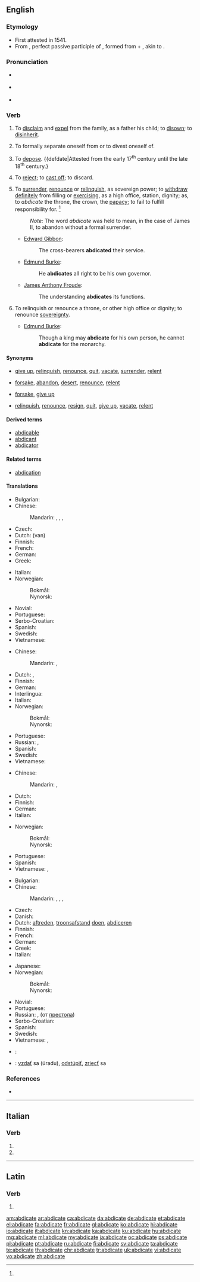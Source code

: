 ==English==

===Etymology===
* First attested in 1541.
* From {{etyl|la}} {{term|abdicatus|abdicātus|renounced|lang=la}}, perfect passive participle of {{term|abdico|abdicō|renounce, reject, disclaim|lang=la}}, formed from {{term|ab||away|lang=la}} + {{term|dico|dicō|proclaim, dedicate, declare|lang=la}}, akin to {{term|dico|dīcō|say|lang=la}}.

===Pronunciation===
* {{a|RP}} {{IPA|/ˈæb.dɪˌkeɪt/}}
* {{a|US}} {{X-SAMPA|/{bdIkEt/}}
* {{audio|En-us-abdicate.ogg|Audio (US)}}

===Verb===
{{en-verb|abdicat|ing}}

# {{transitive|obsolete}} To [[disclaim]] and [[expel]] from the family, as a father his child; to [[disown]]; to [[disinherit]]. {{defdate|Attested from the mid 16<sup>th</sup> century until the early 19<sup>th</sup> century.}}
# {{transitive|reflexive|obsolete}} To formally separate oneself from or to divest oneself of. {{defdate|First attested from the mid 16<sup>th</sup> century until the late 17<sup>th</sup> century.}}
# {{transitive|obsolete}} To [[depose]]. {{defdate|Attested from the early 17<sup>th</sup> century until the late 18<sup>th</sup> century.}
# {{transitive|obsolete}} To [[reject]]; to [[cast off]]; to discard. {{defdate|Attested from the mid 16<sup>th</sup> century until the late 17<sup>th</sup> century.}}
# {{transitive}} To [[surrender]], [[renounce]] or [[relinquish]], as sovereign power; to [[withdraw]] [[definitely]] from filling or [[exercising]], as a high office, station, dignity; as, to ''abdicate'' the throne, the crown, the [[papacy]]; to fail to fulfill responsibility for. {{defdate|First attested in the mid 17<sup>th</sup> century.}}<ref name=SOED/>
#: ''Note:'' The word ''abdicate'' was held to mean, in the case of James II, to abandon without a formal surrender.
#* {{rfdate}} [[w:Edward Gibbon|Edward Gibbon]]:
#*: The cross-bearers '''abdicated''' their service.
#* {{rfdate}} [[w:Edmund Burke|Edmund Burke]]:
#*: He '''abdicates''' all right to be his own governor.
#* {{rfdate}} [[w:James Anthony Froude|James Anthony Froude]]:
#*: The understanding '''abdicates''' its functions.
# {{intransitive}} To relinquish or renounce a throne, or other high office or dignity; to renounce [[sovereignty]]. {{defdate|First attested in the early 18<sup>th</sup> century.}}
#* {{rfdate}} [[w:Edmund Burke|Edmund Burke]]:
#*: Though a king may '''abdicate''' for his own person, he cannot '''abdicate''' for the monarchy.

====Synonyms====
* {{sense|surrender, renounce, or relinquish}} [[give up]], [[relinquish]], [[renounce]], [[quit]], [[vacate]], [[surrender]], [[relent]]
* {{sense|reject; cast off}} [[forsake]], [[abandon]], [[desert]], [[renounce]], [[relent]]
* {{sense|disclaim and expel from family; disown; disinherit}} [[forsake]], [[give up]]
* {{sense|relinquish or renounce a high office or sovereignty}} [[relinquish]], [[renounce]], [[resign]], [[quit]], [[give up]], [[vacate]], [[relent]]

====Derived terms====
* [[abdicable]]
* [[abdicant]]
* [[abdicator]]

====Related terms====
* [[abdication]]

====Translations====
{{trans-top|surrender or relinquish}}
* Bulgarian: {{t-|bg|отказвам се от}}
* Chinese:
*: Mandarin: {{qualifier|give up throne}} {{t|cmn|禪讓|sc=Hani}}, {{t|cmn|禅让|tr=shànràng|sc=Hani}}, {{qualifier|leave any position}} {{t|cmn|退位|tr=tuìwèi|sc=Hani}}, {{t|cmn|退出|tr=tuìchū|sc=Hani}}
* Czech: {{t+|cs|abdikovat}}
* Dutch: {{t|nl|afstand doen}} (van)
* Finnish: {{t+|fi|luopua}}
* French: {{t+|fr|abdiquer}}
* German: {{t+|de|abdanken}}
* Greek: {{t|el|αποποιούμαι|tr=apopoioýmai}}
{{trans-mid}}
* Italian: {{t+|it|abdicare}}
* Norwegian:
*: Bokmål: {{t-|no|frasi seg}}
*: Nynorsk: {{t-|nn|fråseie seg}}
* Novial: {{t|nov|abdika}}
* Portuguese: {{t+|pt|abdicar}}
* Serbo-Croatian: {{t-|sh|abdicirati|alt=abdicírati|sc=Latn}}
* Spanish: {{t+|es|abdicar}}
* Swedish: {{t+|sv|ge upp}}
* Vietnamese: {{t+|vi|từ bỏ}}
{{trans-bottom}}

{{trans-top|reject}}
* Chinese:
*: Mandarin: {{t|cmn|拒絕|sc=Hani}}, {{t|cmn|拒绝|tr=jùjué|sc=Hani}}
* Dutch: {{t+|nl|weigeren}}, {{t+|nl|afwijzen}}
* Finnish: {{t+|fi|hylätä}}
* German: {{t+|de|verweigern}}
* Interlingua: {{t|ia|abdicar}}
* Italian: {{t+|it|abdicare}}
* Norwegian:
*: Bokmål: {{t-|no|avvise}}
*: Nynorsk: {{t-|nn|avvise}}
{{trans-mid}}
* Portuguese: {{t+|pt|abdicar}}
* Russian: {{t+|ru|отказываться|tr=otkázyvatʹsja}} {{impf}}, {{t+|ru|отказаться|tr=otkazátʹsja}} {{pf.}}
* Spanish: {{t+|es|abdicar}}
* Swedish: {{t+|sv|avvisa}}
* Vietnamese: {{t|vi|từ bỏ}}
{{trans-bottom}}

{{trans-top|disinherit}}
* Chinese:
*: Mandarin: {{t|cmn|辭職|sc=Hani}}, {{t|cmn|辞职|tr=cízhí|sc=Hani}}
* Dutch: {{t+|nl|onterven}}
* Finnish: {{t-|fi|tehdä perinnöttömäksi}}
* German: {{t-|de|ausstoßen}}
* Italian: {{t+|it|abdicare}}
{{trans-mid}}
* Norwegian:
*: Bokmål: {{t-|no|fornekte}}
*: Nynorsk: {{t-|nn|fornekte}}
* Portuguese: {{t|pt|deserdar}}
* Spanish: {{t+|es|abdicar}}
* Vietnamese: {{t|vi|từ bỏ}}, {{t|vi|bỏ}}
{{trans-bottom}}

{{trans-top|renounce a throne}}
* Bulgarian: {{t+|bg|абдикирам}}
* Chinese:
*: Mandarin: {{qualifier|give up throne}} {{t|cmn|禪讓|sc=Hani}}, {{t|cmn|禅让|tr=shànràng|sc=Hani}}, {{qualifier|leave any position}} {{t|cmn|退位|tr=tuìwèi|sc=Hani}}, {{t|cmn|退出|tr=tuìchū|sc=Hani}}
* Czech: {{t+|cs|abdikovat}}
* Danish: {{t+|da|abdicere}}
* Dutch: [[aftreden]], [[troonsafstand]] [[doen]], [[abdiceren]]
* Finnish: {{t+|fi|luopua}}
* French: {{t+|fr|abdiquer}}
* German: {{t+|de|abdanken}}
* Greek: {{t+|el|παραιτούμαι|tr=paretoómay}}
* Italian: {{t+|it|abdicare}}
{{trans-mid}}
* Japanese: {{t-|ja|退位|tr=たいいする, taii suru|alt=退位する}}
* Norwegian:
*: Bokmål: {{t+|no|abdisere}}
*: Nynorsk: {{t-|nn|abdisere}}
* Novial: {{t|nov|abdika}}
* Portuguese: {{t+|pt|abdicar}}
* Russian: {{t+|ru|отрекаться|tr=otrekátʹsja}} {{impf}}, {{t+|ru|отречься|tr=otréčʹsja}} {{pf.}} (от [[престол|престола]])
* Serbo-Croatian: {{t-|sh|abdicirati|alt=abdicírati}}
* Spanish: {{t+|es|abdicar}}
* Swedish: {{t+|sv|abdikera}}
* Vietnamese: {{t|vi|thoái vị}}, {{t|vi|từ ngôi}}
{{trans-bottom}}

{{checktrans-top}}
* {{ttbc|mk}}: {{t|mk|одкажува|alt=се одкажува|tr=se odkažuva}}
{{trans-mid}}
* {{ttbc|sk}}: [[vzdať]] sa (úradu), [[odstúpiť]], [[zriecť]] sa
{{trans-bottom}}

===References===
* {{R:Webster 1913}}

----

==Italian==

===Verb===
{{head|it|verb form}}

# {{conjugation of|abdicare||2|p|pres|ind|lang=it}}
# {{conjugation of|abdicare||2|p|imp||lang=it}}

----

==Latin==

===Verb===
{{la-verb-form|abdicāte}}

# {{conjugation of|abdico|abdicō|1|p|pres|act|imp|lang=la}}

[[am:abdicate]]
[[ar:abdicate]]
[[ca:abdicate]]
[[da:abdicate]]
[[de:abdicate]]
[[et:abdicate]]
[[el:abdicate]]
[[fa:abdicate]]
[[fr:abdicate]]
[[gl:abdicate]]
[[ko:abdicate]]
[[hi:abdicate]]
[[io:abdicate]]
[[it:abdicate]]
[[kn:abdicate]]
[[ka:abdicate]]
[[ku:abdicate]]
[[hu:abdicate]]
[[mg:abdicate]]
[[ml:abdicate]]
[[my:abdicate]]
[[ja:abdicate]]
[[oc:abdicate]]
[[ps:abdicate]]
[[pl:abdicate]]
[[pt:abdicate]]
[[ru:abdicate]]
[[fi:abdicate]]
[[sv:abdicate]]
[[ta:abdicate]]
[[te:abdicate]]
[[th:abdicate]]
[[chr:abdicate]]
[[tr:abdicate]]
[[uk:abdicate]]
[[vi:abdicate]]
[[vo:abdicate]]
[[zh:abdicate]]